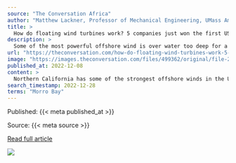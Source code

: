 ```yaml
---
source: "The Conversation Africa"
author: "Matthew Lackner, Professor of Mechanical Engineering, UMass Amherst"
title: >
  How do floating wind turbines work? 5 companies just won the first US leases for building them off California's coast
description: >
  Some of the most powerful offshore wind is over water too deep for a standard wind turbine. Engineers found a way around the problem.
url: "https://theconversation.com/how-do-floating-wind-turbines-work-5-companies-just-won-the-first-us-leases-for-building-them-off-californias-coast-196103"
image: "https://images.theconversation.com/files/499362/original/file-20221206-20-vbvfj2.jpg?ixlib=rb-1.1.0&rect=27%2C218%2C4504%2C2252&q=45&auto=format&w=1356&h=668&fit=crop"
published_at: 2022-12-08
content: >
  Northern California has some of the strongest offshore winds in the U.S., with immense potential to produce clean energy. But it also has a problem. Its continental shelf drops off quickly, making bu… [+6255 chars]
search_timestamp: 2022-12-28
terms: "Morro Bay"
---
```



Published: {{< meta published_at >}}


Source: {{< meta source >}}


[Read full article]({{< meta url >}}){target='_blank'}



![](`r rmarkdown::metadata$image[1]`)
